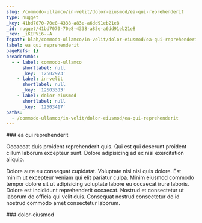 ```yaml
---
slug: /commodo-ullamco/in-velit/dolor-eiusmod/ea-qui-reprehenderit
type: nugget
_key: 41bd7070-70e8-4338-a83e-a6dd91eb21e8
_id: nugget/41bd7070-70e8-4338-a83e-a6dd91eb21e8
_rev: _iKEPVi6--A
fspath: blah/commodo-ullamco/in-velit/dolor-eiusmod/ea-qui-reprehenderit.md
label: ea qui reprehenderit
pageRefs: {}
breadcrumbs:
  - - label: commodo-ullamco
      shortlabel: null
      _key: '12502973'
    - label: in-velit
      shortlabel: null
      _key: '12503383'
    - label: dolor-eiusmod
      shortlabel: null
      _key: '12503417'
paths:
  - /commodo-ullamco/in-velit/dolor-eiusmod/ea-qui-reprehenderit
---
```


<NuggetArea>
<Nugget slug="/commodo-ullamco/in-velit/dolor-eiusmod/ea-qui-reprehenderit" type="nugget" _key="41bd7070-70e8-4338-a83e-a6dd91eb21e8" _id="nugget/41bd7070-70e8-4338-a83e-a6dd91eb21e8" _rev="_iKEPVi6--A" fspath="blah/commodo-ullamco/in-velit/dolor-eiusmod/ea-qui-reprehenderit.md" label="ea qui reprehenderit" paths="/commodo-ullamco/in-velit/dolor-eiusmod/ea-qui-reprehenderit">
<NuggetBody>
### ea qui reprehenderit

Occaecat duis proident reprehenderit quis. Qui est qui deserunt proident cillum laborum excepteur sunt. Dolore adipisicing ad ex nisi exercitation aliquip.

Dolore aute eu consequat cupidatat. Voluptate nisi nisi quis dolore. Est minim ut excepteur veniam qui elit pariatur culpa. Minim eiusmod commodo tempor dolore sit ut adipisicing voluptate labore eu occaecat irure laboris. Dolore est incididunt reprehenderit occaecat. Nostrud et consectetur ut laborum do officia qui velit duis. Consequat nostrud consectetur do id nostrud commodo amet consectetur laborum.

</NuggetBody>
<Breadcrumbs>
<Crumbs>
<Crumb _key="12502973" label="commodo-ullamco" /><Crumb _key="12503383" label="in-velit" /><Crumb _key="12503417" label="dolor-eiusmod" />
</Crumbs>
</Breadcrumbs>
</Nugget>

<NuggetsInbound>
</NuggetsInbound>
<NuggetsOutbound>
</NuggetsOutbound>
</NuggetArea>
<PassagesInbound>
<Passage direction="inbound" type="passage" _key="12503417" _id="passage/12503417" _rev="_iKEPVi6---" label="dolor-eiusmod" passage="dolor-eiusmod" fspath="blah/commodo-ullamco/in-velit/dolor-eiusmod" paths="/commodo-ullamco/in-velit/dolor-eiusmod" slug="/commodo-ullamco/in-velit/dolor-eiusmod">
<NuggetBody>
### dolor-eiusmod

</NuggetBody>
<Breadcrumbs>
<Crumbs>
<Crumb _key="12502973" label="commodo-ullamco" /><Crumb _key="12503383" label="in-velit" />
</Crumbs>
</Breadcrumbs>
</Passage>

</PassagesInbound>
<PassagesOutbound>
</PassagesOutbound>
